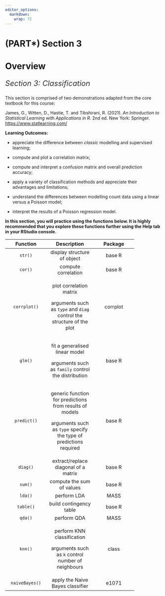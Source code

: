 ```yaml
---
editor_options: 
  markdown: 
    wrap: 72
---
```


# (PART\*) Section 3 {.unnumbered}

# Overview {.unnumbered}

::: {style="color: #333; font-size: 24px; font-style: italic; text-align: justify;"}
Section 3: Classification
:::

This section is comprised of two demonstrations adapted from the core textbook for this course:  

James, G., Witten, D., Hastie, T. and Tibshirani, R. (2021). *An Introduction to Statistical Learning with Applications in R*. 2nd ed. New York: Springer. <https://www.statlearning.com/>

::: ilos
**Learning Outcomes:**

-   appreciate the difference between *classic* modelling and supervised
    learning;

-   compute and plot a correlation matrix;

-   compute and interpret a confusion matrix and overall prediction
    accuracy;

-   apply a variety of classification methods and appreciate their
    advantages and limitations;   
    
-   understand the differences between modelling count data using a linear versus a Poisson model;   
-   interpret the results of a Poisson regression model.
:::

**In this section, you will practice using the functions below. It is
highly recommended that you explore these functions further using the
Help tab in your RStudio console.**

+-------------------+-------------------+-------------------+
| Function          | Description       | Package           |
+:=================:+:=================:+:=================:+
| `str()`           | display structure | base R            |
|                   | of object         |                   |
+-------------------+-------------------+-------------------+
| `cor()`           | compute           | base R            |
|                   | correlation       |                   |
+-------------------+-------------------+-------------------+
| `corrplot()`      | plot correlation  | corrplot          |
|                   | matrix            |                   |
|                   |                   |                   |
|                   | arguments such as |                   |
|                   | `type` and `diag` |                   |
|                   | control the       |                   |
|                   | structure of the  |                   |
|                   | plot              |                   |
+-------------------+-------------------+-------------------+
| `glm()`           | fit a generalised | base R            |
|                   | linear model      |                   |
|                   |                   |                   |
|                   | arguments such as |                   |
|                   | `family` control  |                   |
|                   | the distribution  |                   |
+-------------------+-------------------+-------------------+
| `predict()`       | generic function  | base R            |
|                   | for predictions   |                   |
|                   | from results of   |                   |
|                   | models            |                   |
|                   |                   |                   |
|                   | arguments such as |                   |
|                   | `type` specify    |                   |
|                   | the type of       |                   |
|                   | predictions       |                   |
|                   | required          |                   |
+-------------------+-------------------+-------------------+
| `diag()`          | extract/replace   | base R            |
|                   | diagonal of a     |                   |
|                   | matrix            |                   |
+-------------------+-------------------+-------------------+
| `sum()`           | compute the sum   | base R            |
|                   | of values         |                   |
+-------------------+-------------------+-------------------+
| `lda()`           | perform LDA       | MASS              |
+-------------------+-------------------+-------------------+
| `table()`         | build contingency | base R            |
|                   | table             |                   |
+-------------------+-------------------+-------------------+
| `qda()`           | perform QDA       | MASS              |
+-------------------+-------------------+-------------------+
| `knn()`           | perform KNN       | class             |
|                   | classification    |                   |
|                   |                   |                   |
|                   | arguments such as |                   |
|                   | `k` control       |                   |
|                   | number of         |                   |
|                   | neighbours        |                   |
+-------------------+-------------------+-------------------+
| `naiveBayes()`    | apply the Naive   | e1071             |
|                   | Bayes classifier  |                   |
+-------------------+-------------------+-------------------+
